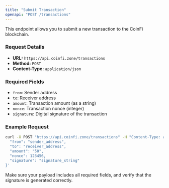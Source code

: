 ```yaml
---
title: "Submit Transaction"
openapi: "POST /transactions"
---
```


This endpoint allows you to submit a new transaction to the CoinFi blockchain.

### Request Details

- **URL:** `https://api.coinfi.zone/transactions`
- **Method:** `POST`
- **Content-Type:** `application/json`

### Required Fields

- `from`: Sender address
- `to`: Receiver address
- `amount`: Transaction amount (as a string)
- `nonce`: Transaction nonce (integer)
- `signature`: Digital signature of the transaction

### Example Request

```sh
curl -X POST "https://api.coinfi.zone/transactions" -H "Content-Type: application/json" -d '{
  "from": "sender_address",
  "to": "receiver_address",
  "amount": "50",
  "nonce": 123456,
  "signature": "signature_string"
}'
```

Make sure your payload includes all required fields, and verify that the signature is generated correctly.
